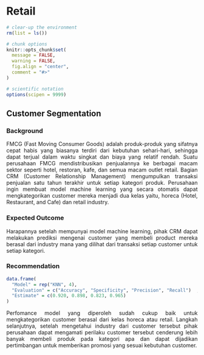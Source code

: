 # Retail

```r
# clear-up the environment
rm(list = ls())

# chunk options
knitr::opts_chunk$set(
  message = FALSE,
  warning = FALSE,
  fig.align = "center",
  comment = "#>"
)

# scientific notation
options(scipen = 9999)
```

<style>
body {
text-align: justify}
</style>

## Customer Segmentation

### Background

FMCG (Fast Moving Consumer Goods) adalah produk-produk yang sifatnya cepat habis yang biasanya terdiri dari kebutuhan sehari-hari, sehingga dapat terjual dalam waktu singkat dan biaya yang relatif rendah. Suatu perusahaan FMCG mendistribusikan penjualannya ke berbagai macam sektor seperti hotel, restoran, kafe, dan semua macam outlet retail. Bagian CRM (Customer Relationship Management) mengumpulkan transaksi penjualan satu tahun terakhir untuk setiap kategori produk. Perusahaan ingin membuat model machine learning yang secara otomatis dapat mengkategorikan customer mereka menjadi dua kelas yaitu, horeca (Hotel, Restaurant, and Cafe) dan
retail industry.

### Expected Outcome

Harapannya setelah mempunyai model machine learning, pihak CRM dapat melakukan prediksi mengenai customer yang membeli product mereka berasal dari industry mana yang dilihat dari transaksi setiap customer untuk setiap kategori.

### Recommendation

```r
data.frame(
  "Model" = rep("KNN", 4),
  "Evaluation" = c("Accuracy", "Specificity", "Precision", "Recall")  ,
  "Estimate" = c(0.920, 0.898, 0.823, 0.965)
)
```


Perfomance model yang diperoleh sudah cukup baik untuk mengkategorikan customer berasal dari kelas horeca atau retail. Langkah selanjutnya, setelah mengetahui industry dari customer tersebut pihak perusahaan dapat mengamati perilaku customer tersebut cenderung lebih banyak membeli produk pada kategori apa dan dapat dijadikan pertimbangan untuk memberikan promosi yang sesuai kebutuhan customer.